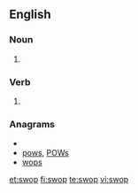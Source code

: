 ==English==

===Noun===
{{en-noun}}

# {{alternative spelling of|[[swap]]}}

===Verb===
{{en-verb|swops|swopping|swopped}}

# {{alternative spelling of|[[swap]]}}

===Anagrams===
* {{alphagram|opsw}}
* [[pows#English|pows]], [[POWs#English|POWs]]
* [[wops#English|wops]]

[[et:swop]]
[[fi:swop]]
[[te:swop]]
[[vi:swop]]